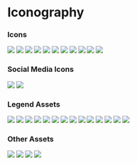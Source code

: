 
<Meta title="Iconography" />

# Iconography

### Icons
<IconGallery>
  <IconItem name="Local Fire Department">
    <img src="assets/images/base_local_fire_department.png" />
  </IconItem>
  <IconItem name="Camp Fire Size">
    <img src="assets/images/CampFireSize.svg" />
  </IconItem>
  <IconItem name="Category 2 Size">
    <img src="assets/images/Category 2 Size.svg"/>
  </IconItem>
  <IconItem name="Category 3 Image">
    <img src="assets/images/Category 3 Image.svg" />
  </IconItem>
  <IconItem name="Centre">
    <img src="assets/images/centre.png" />
  </IconItem>
  <IconItem name="Download Circle">
    <img src="assets/images/download_circle.png" />
  </IconItem>
  <IconItem name="External Link">
    <img src="assets/images/external-link.svg" />
  </IconItem>
  <IconItem name="Launch">
    <img src="assets/images/launch_circle.png" />
  </IconItem>
  <IconItem name="Local Fire Department">
    <img src="assets/images/local_fire_department.png" />
  </IconItem>
  <IconItem name="North Arrow">
    <img src="assets/images/north-arrow.png" />
  </IconItem>
  <IconItem name="Offline">
    <img src="assets/images/offlineicon.png" />
  </IconItem>
</IconGallery>

### Social Media Icons
<IconGallery>
  <IconItem name="Facebook">
    <img src="assets/images/facebook_circle.png" />
  </IconItem>
  <IconItem name="Twitter">
    <img src="assets/images/twitter_circle.png" />
  </IconItem>
</IconGallery>

### Legend Assets

<IconGallery>
  <IconItem name="Category 1 Ban">
    <img src="assets/images/category1ban.png" />
  </IconItem>
  <IconItem name="Category 2 Ban">
    <img src="assets/images/category2ban.png" />
  </IconItem>
  <IconItem name="Category 3 Ban">
    <img src="assets/images/category3ban.png" />
  </IconItem>
  <IconItem name="Dark Map">
    <img src="assets/images/dark-map.png" />
  </IconItem>
  <IconItem name="Default Map">
    <img src="assets/images/default-map.png" />
  </IconItem>
  <IconItem name="Satellite Map">
    <img src="assets/images/satellite-map.png" />
  </IconItem>
  <IconItem name="Terrain Map">
    <img src="assets/images/terrain-map.png" />
  </IconItem>
  <IconItem name="Fire Centres">
    <img src="assets/images/firecentres.png" />
  </IconItem>
  <IconItem name="Fire Smoke">
    <img src="assets/images/firesmoke-legend.png" />
  </IconItem>
  <IconItem name="Legend Municipalities">
    <img src="assets/images/legend_municipalities.png" />
  </IconItem>
  <IconItem name="Legend Regional Districts">
    <img src="assets/images/legend_regional_districts.png" />
  </IconItem>
  <IconItem name="Legend Treaty Land">
    <img src="assets/images/legend_treaty_land.png" />
  </IconItem>
  <IconItem name="Precipitation">
    <img src="assets/images/precipitation-legend.png" />
  </IconItem>
  <IconItem name="Precipitation 1km">
    <img src="assets/images/radar-1km-rrai--radarurpprecipr14-linear-legend.png" />
  </IconItem>
</IconGallery>

### Other Assets

<IconGallery>
  <IconItem name="Compass Face">
    <img src="assets/images/compassface.png" />
  </IconItem>
  <IconItem name="Compass Hand">
    <img src="assets/images/compasshand.png" />
  </IconItem>
  <IconItem name="Report of Fire">
    <img src="assets/images/rofbanner.svg" />
  </IconItem>
  <IconItem name="Report of Fire thank you">
    <img src="assets/images/rofthankyou.svg" />
  </IconItem>
</IconGallery>